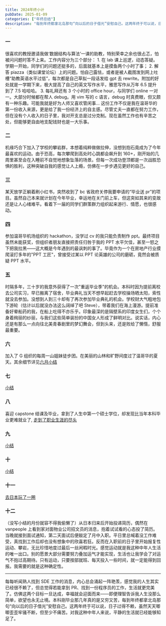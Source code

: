 ```yaml
---
title: 2024年终小计
pubDate: 2025-01-09
categories: ["年终总结"]
description: "每到年终都拿北岛那句“向以后的日子借光”安慰自己。这两年终于可以说，日子过得不赖，虽然天天唧唧歪歪牢骚不断，但至少不痛苦。对我这种中年人来说，平静的生活就已经能够知足了。"
---
```


### 一

很喜欢的教授邀请我做‘数据结构与算法’一课的助教，特别荣幸之余也很忐忑，怕被问问题时答不上来。工作内容分为三个部分： 1. 在 lab 课上巡逻，动态答疑。学期一开始，同学们的问题还挺多的，后面就基本上是摸鱼两个小时了事； 2. 解答 piazza（类似课堂论坛）上的问题。怕自己露怯，或者是被人截图发到网上吐槽“助教英语水平过低”，每次都是自己草拟一段话发给 gpt 去 rewrite。附加的好处就是一学期下来，极大提高了自己的英文写作水平，雅思写作从万年 6.5 提升到了 7.5 哈哈哈。 3. 每礼拜还有 3 个小时的 office hour，与同学们 online 一对一。大部分时候都在帮人 debug。用 vim 写的 c 语言，debug 时真费眼，但又颇有一种乐趣。可能我就是好为人师又喜欢管闲事...
这份工作不仅是我在温哥华的第一份收入来源，更是给了我一份经济上的自主感。尽管丈夫一直都在努力工作，但在没有个人收入的日子里，我对开支总是过分克制。现在虽然工作也有辛苦之处，但能够更自由地支配钱财也是一大乐事。

### 二

机缘巧合下加入了学校的攀岩群，本想着纯粹做做拉伸，没想到抱石竟成为了今年最喜欢的运动。由于恐高，每次攀爬到高处时心跳都会飙升到 160+，刚开始的几周里甚至会在入睡前不自觉地想象坠落的场景。但每一次成功登顶都是一次战胜恐惧的胜利，这种突破自我的感觉让人上瘾，仿佛在一步步遇见更好的自己。

### 三

某天放学正躺着刷小红书，突然收到了 bc 省政府关停我要申请的“毕业送 pr”的项目。虽然自己本来就计划在今年毕业，幸运地在关门前上车，但这突如其来的变故还是让人心绪难平。看着下一届的同学们群策群力组织起来游行、情愿，也很感动。

### 四

参加温哥华机场组织的 hackathon，没学过 cv 的我只能负责制作 ppt。最终项目虽然未能获奖，但组织者朋友直接把责任归咎于我的 PPT 水平欠佳，甚至一怒之下把我拉黑——这大概是今年遇到的最讽刺的事了。毕竟作为一个在房地产行业摸爬滚打多年的"PPT 工匠"，曾接受过某以 PPT 论英雄的公司的磨砺，竟然会被质疑 PPT 水平。

### 五

时隔多年，三十岁的我意外获得了一次"重返毕业季"的机会。本科时因为提前离校去公司实习，早已搬离了宿舍，毕业典礼当天不想早起赶去学校操场晒太阳，索性就没去参加。没想到人到三十却有了再次参加毕业典礼的机会。学校财大气粗地包下游轮（估计以后就没办法这么阔绰了吧 Steve），带着我们在海上漫游。提前准备好晕船药的我，在船上吃得不亦乐乎。印象最深的是隔壁系的印度女生们，个个身着绚丽的纱丽，与我们这些简单装扮的中国女人形成了鲜明对比。说实话，内心还是有那么一点向往北美青春剧里的梦幻舞会，但到头来，还是败给了懒惰，舒服最重要。

### 六

加入了 G 组织的每周一山姐妹徒步团。在美丽的山林和旷野间度过了温哥华的夏天。其余细节详见[六月小结](https://josiewei2023.github.io/posts/6%E6%9C%88%E5%B0%8F%E7%BB%93/)

### 七

[小结](https://josiewei2023.github.io/posts/summar-2024-7/)

### 八

喜迎 capstone 结课及毕业，拿到了人生中第一个硕士学位，却发现比当年本科毕业更难就业了, [走到了职业生涯的尽头](https://josiewei2023.github.io/posts/the-end-of-career/)

### 九

[小结](https://josiewei2023.github.io/posts/summary-2024-9/)

### 十

[小结](https://josiewei2023.github.io/posts/summary-2024-10/)

### 十一

[去日本玩了一圈](https://josiewei2023.github.io/posts/travel-to-japan/)

### 十二

（没写小结的月份就容不得我偷懒了）从日本归来后开始投递简历，偶然在 vanpeople 上看到家对面物业公司招文员的消息，抱着试试看的心态投了简历。当晚就接到面试通知，第二天面试后便敲定了月中入职。平日里总喊着没工作难受，真找到工作后却也没有想象中的欣喜若狂。反而在入职前的日子里开始报复性运动、攀岩，无比珍惜地度过最后一丝闲暇时光。感觉运动就是我这种中年人生活的唯一出口。别的愿景大部分需要努力叠加运气才能实现，生活也让我学会了对运气不抱过高期待。只有运动，只要按部就班、每天投入一些时间，就一定能得到回报。我需要的就是这种确定性。

---

每每听闻熟人找到 SDE 工作的消息，内心总会涌起一阵艳羡，感觉我的人生其实已经很不赖了，但总觉得若能拿到 PR、找到一份程序员的工作，生活就更完美了。仿佛这两个目标一旦达成，幸福就会迎面而来——即便理智告诉我人生没那么简单，欲望也永无止境。本科刚毕业那几年真的是又穷又苦，每到年终都拿北岛那句“向以后的日子借光”安慰自己。这两年终于可以说，日子过得不赖，虽然天天唧唧歪歪牢骚不断，但至少不痛苦。对我这种中年人来说，平静的生活就已经能够知足了。
